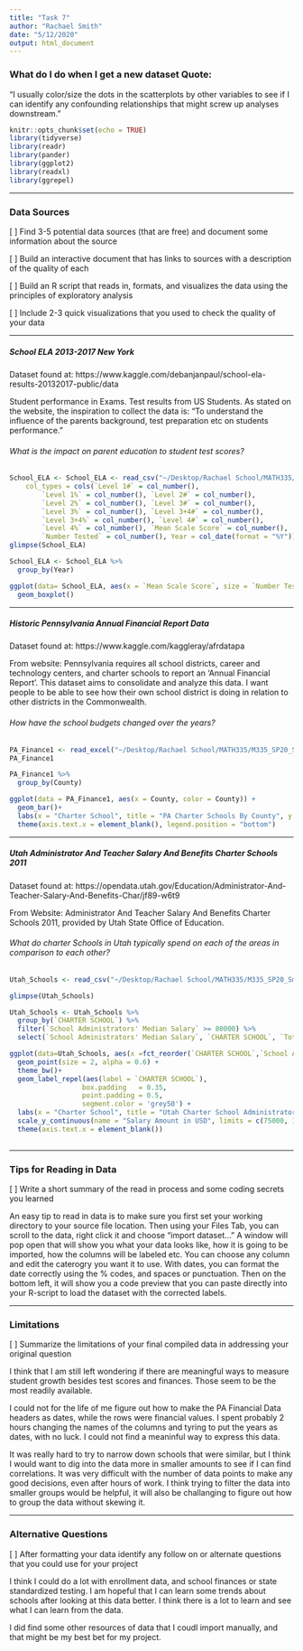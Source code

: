 ```yaml
---
title: "Task 7"
author: "Rachael Smith"
date: "5/12/2020"
output: html_document
---
```


### What do I do when I get a new dataset Quote:

"I usually color/size the dots in the scatterplots by other variables to see if I can identify any confounding relationships that might screw up analyses downstream."

```r
knitr::opts_chunk$set(echo = TRUE)
library(tidyverse)
library(readr)
library(pander)
library(ggplot2)
library(readxl)
library(ggrepel)
```
------

### Data Sources 

[ ] Find 3-5 potential data sources (that are free) and document some information about the source

[ ] Build an interactive document that has links to sources with a description of the quality of each

[ ] Build an R script that reads in, formats, and visualizes the data using the principles of exploratory analysis

[ ] Include 2-3 quick visualizations that you used to check the quality of your data

------

##### School ELA 2013-2017 New York

Dataset found at:
https://www.kaggle.com/debanjanpaul/school-ela-results-20132017-public/data

Student performance in Exams. Test results from US Students.  As stated on the website, the inspiration to collect the data is: "To understand the influence of the parents background, test preparation etc on students performance."

###### What is the impact on parent education to student test scores?

```r
School_ELA <- School_ELA <- read_csv("~/Desktop/Rachael School/MATH335/M335_SP20_Smith_Rach/Case_Study_04/School ELA Results 2013-2017 (Public)_consolidated.csv", 
    col_types = cols(`Level 1#` = col_number(), 
        `Level 1%` = col_number(), `Level 2#` = col_number(), 
        `Level 2%` = col_number(), `Level 3#` = col_number(), 
        `Level 3%` = col_number(), `Level 3+4#` = col_number(), 
        `Level 3+4%` = col_number(), `Level 4#` = col_number(), 
        `Level 4%` = col_number(), `Mean Scale Score` = col_number(), 
        `Number Tested` = col_number(), Year = col_date(format = "%Y")))
glimpse(School_ELA)

School_ELA <- School_ELA %>% 
  group_by(Year)

ggplot(data= School_ELA, aes(x = `Mean Scale Score`, size = `Number Tested`))+
  geom_boxplot()


```


------

##### Historic Pennsylvania Annual Financial Report Data

Dataset found at:
https://www.kaggle.com/kaggleray/afrdatapa

From website: Pennsylvania requires all school districts, career and technology centers, and charter schools to report an 'Annual Financial Report'. This dataset aims to consolidate and analyze this data. I want people to be able to see how their own school district is doing in relation to other districts in the Commonwealth.

###### How have the school budgets changed over the years?

```r
PA_Finance1 <- read_excel("~/Desktop/Rachael School/MATH335/M335_SP20_Smith_Rach/Case_Study_04/Finances AIE 9495-1516.xlsx", col_names = c("AUD", "SD", "County", date = 2015, 2014, 2013, 2012, 2011, 2010, 2009, 2008, 2007, 2006, 2005, 2004, 2003, 2002, 2001, 2000, 1999, 1998, 1997, 1996, 1995, 1994), skip = 1)
PA_Finance1

PA_Finance1 %>% 
  group_by(County)

ggplot(data = PA_Finance1, aes(x = County, color = County)) +
  geom_bar()+
  labs(x = "Charter School", title = "PA Charter Schools By County", y = "Number of Schools per County") +
  theme(axis.text.x = element_blank(), legend.position = "bottom")

```

------

##### Utah Administrator And Teacher Salary And Benefits Charter Schools 2011

Dataset found at:
https://opendata.utah.gov/Education/Administrator-And-Teacher-Salary-And-Benefits-Char/jf89-w6t9

From Website: Administrator And Teacher Salary And Benefits Charter Schools 2011, provided by Utah State Office of Education.

###### What do charter Schools in Utah typically spend on each of the areas in comparison to each other?

```r

Utah_Schools <- read_csv("~/Desktop/Rachael School/MATH335/M335_SP20_Smith_Rach/Case_Study_04/Administrator_And_Teacher_Salary_And_Benefits_Charter_Schools_2011.csv")

glimpse(Utah_Schools)

Utah_Schools <- Utah_Schools %>% 
  group_by(`CHARTER SCHOOL`) %>% 
  filter(`School Administrators' Median Salary` >= 80000) %>% 
  select(`School Administrators' Median Salary`, `CHARTER SCHOOL`, `Total Compensation`)

ggplot(data=Utah_Schools, aes(x =fct_reorder(`CHARTER SCHOOL`,`School Administrators' Median Salary`, .desc=FALSE), y = `School Administrators' Median Salary`, name = `CHARTER SCHOOL`))+
  geom_point(size = 2, alpha = 0.6) +
  theme_bw()+
  geom_label_repel(aes(label = `CHARTER SCHOOL`),
                  box.padding   = 0.35, 
                  point.padding = 0.5,
                  segment.color = 'grey50') +
  labs(x = "Charter School", title = "Utah Charter School Administrator Salaries >= $80000") +
  scale_y_continuous(name = "Salary Amount in USD", limits = c(75000, 110000))+
  theme(axis.text.x = element_blank())
  
```

------

### Tips for Reading in Data

[ ] Write a short summary of the read in process and some coding secrets you learned

An easy tip to read in data is to make sure you first set your working directory to your source file location.  Then using your Files Tab, you can scroll to the data, right click it and choose "import dataset..."  A window will pop open that will show you what your data looks like, how it is going to be imported, how the columns will be labeled etc.  You can choose any column and edit the caterogry you want it to use.  With dates, you can format the date correctly using the % codes, and spaces or punctuation.  Then on the bottom left, it will show you a code preview that you can paste directly into your R-script to load the dataset with the corrected labels. 

------

### Limitations

[ ] Summarize the limitations of your final compiled data in addressing your original question

I think that I am still left wondering if there are meaningful ways to measure student growth besides test scores and finances.  Those seem to be the most readily available.

I could not for the life of me figure out how to make the PA Financial Data headers as dates, while the rows were financial values.  I spent probably 2 hours changing the names of the columns and tyring to put the years as dates, with no luck.  I could not find a meaninful way to express this data.

It was really hard to try to narrow down schools that were similar, but I think I would want to dig into the data more in smaller amounts to see if I can find correlations.  It was very difficult with the number of data points to make any good decisions, even after hours of work.  I think trying to filter the data into smaller groups would be helpful, it will also be challanging to figure out how to group the data without skewing it.

------

### Alternative Questions

[ ] After formatting your data identify any follow on or alternate questions that you could use for your project

I think I could do a lot with enrollment data, and school finances or state standardized testing.  I am hopeful that I can learn some trends about schools after looking at this data better.  I think there is a lot to learn and see what I can learn from the data.  

I did find some other resources of data that I coudl import manually, and that might be my best bet for my project.
